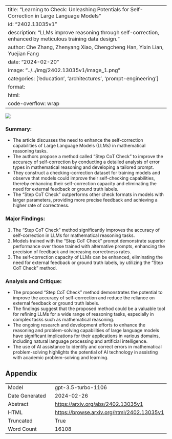 
---
title: "Learning to Check: Unleashing Potentials for Self-Correction in Large Language Models"
id: "2402.13035v1"
description: "LLMs improve reasoning through self-correction, enhanced by meticulous training data design."
author: Che Zhang, Zhenyang Xiao, Chengcheng Han, Yixin Lian, Yuejian Fang
date: "2024-02-20"
image: "../../img/2402.13035v1/image_1.png"
categories: ['education', 'architectures', 'prompt-engineering']
format:
  html:
    code-overflow: wrap
---

![](../../img/2402.13035v1/image_1.png)

### Summary:
- The article discusses the need to enhance the self-correction capabilities of Large Language Models (LLMs) in mathematical reasoning tasks.
- The authors propose a method called "Step CoT Check" to improve the accuracy of self-correction by conducting a detailed analysis of error types in mathematical reasoning and developing a tailored prompt.
- They construct a checking-correction dataset for training models and observe that models could improve their self-checking capabilities, thereby enhancing their self-correction capacity and eliminating the need for external feedback or ground truth labels.
- The "Step CoT Check" outperforms other check formats in models with larger parameters, providing more precise feedback and achieving a higher rate of correctness.

### Major Findings:
1. The "Step CoT Check" method significantly improves the accuracy of self-correction in LLMs for mathematical reasoning tasks.
2. Models trained with the "Step CoT Check" prompt demonstrate superior performance over those trained with alternative prompts, enhancing the precision of feedback and increasing correctness rates.
3. The self-correction capacity of LLMs can be enhanced, eliminating the need for external feedback or ground truth labels, by utilizing the "Step CoT Check" method.

### Analysis and Critique:
- The proposed "Step CoT Check" method demonstrates the potential to improve the accuracy of self-correction and reduce the reliance on external feedback or ground truth labels.
- The findings suggest that the proposed method could be a valuable tool for refining LLMs for a wide range of reasoning tasks, especially in complex tasks such as mathematical reasoning.
- The ongoing research and development efforts to enhance the reasoning and problem-solving capabilities of large language models have significant implications for their applications in various domains, including natural language processing and artificial intelligence.
- The use of AI assistance to identify and correct errors in mathematical problem-solving highlights the potential of AI technology in assisting with academic problem-solving and learning.

## Appendix

|          |          |
|----------|----------|
| Model     | gpt-3.5-turbo-1106       |
| Date Generated     | 2024-02-26       |
| Abstract | [https://arxiv.org/abs/2402.13035v1](https://arxiv.org/abs/2402.13035v1)        |
| HTML     | [https://browse.arxiv.org/html/2402.13035v1](https://browse.arxiv.org/html/2402.13035v1)       |
| Truncated       | True       |
| Word Count       | 16108       |